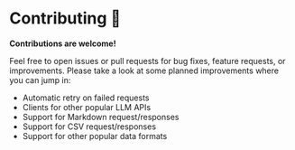 # Contributing 🥳

**Contributions are welcome!**

Feel free to open issues or pull requests for bug fixes, feature requests, or improvements. Please take a look at some planned improvements where you can jump in:

- Automatic retry on failed requests
- Clients for other popular LLM APIs
- Support for Markdown request/responses
- Support for CSV request/responses
- Support for other popular data formats
